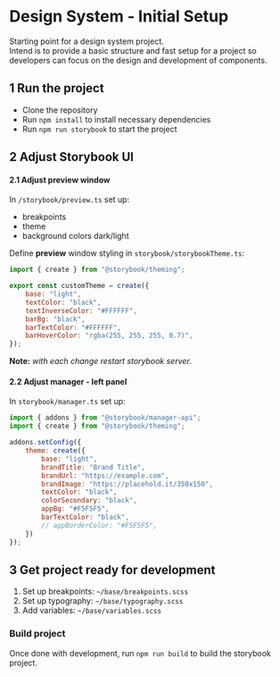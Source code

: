 
<Meta title="Introduction" />

# Design System - Initial Setup
Starting point for a design system project.\
Intend is to provide a basic structure and fast setup for a project so developers can focus on the design and development of components.

## **1 Run the project**
- Clone the repository
- Run `npm install` to install necessary dependencies
- Run `npm run storybook` to start the project

## **2 Adjust Storybook UI**

#### **2.1 Adjust preview window**
In `/storybook/preview.ts` set up:

- breakpoints
- theme
- background colors dark/light

Define **preview** window styling in `storybook/storybookTheme.ts`:
```jsx
import { create } from "@storybook/theming";

export const customTheme = create({
	base: "light",
	textColor: "black",
	textInverseColor: "#FFFFFF",
	barBg: "black",
	barTextColor: "#FFFFFF",
	barHoverColor: "rgba(255, 255, 255, 0.7)",
});
```
**Note:** *with each change restart storybook server.*

#### **2.2 Adjust manager - left panel**
In `storybook/manager.ts` set up:

```jsx
import { addons } from "@storybook/manager-api";
import { create } from "@storybook/theming";

addons.setConfig({
    theme: create({
        base: "light",
        brandTitle: "Brand Title",
        brandUrl: "https://example.com",
        brandImage: "https://placehold.it/350x150",
        textColor: "black",
        colorSecondary: "black",
        appBg: "#F5F5F5",
        barTextColor: "black",
        // appBorderColor: "#F5F5F5",
    })
});
```

## **3 Get project ready for development**

1. Set up breakpoints: `~/base/breakpoints.scss`
2. Set up typography: `~/base/typography.scss`
3. Add variables: `~/base/variables.scss`

### Build project
Once done with development, run `npm run build` to build the storybook project.